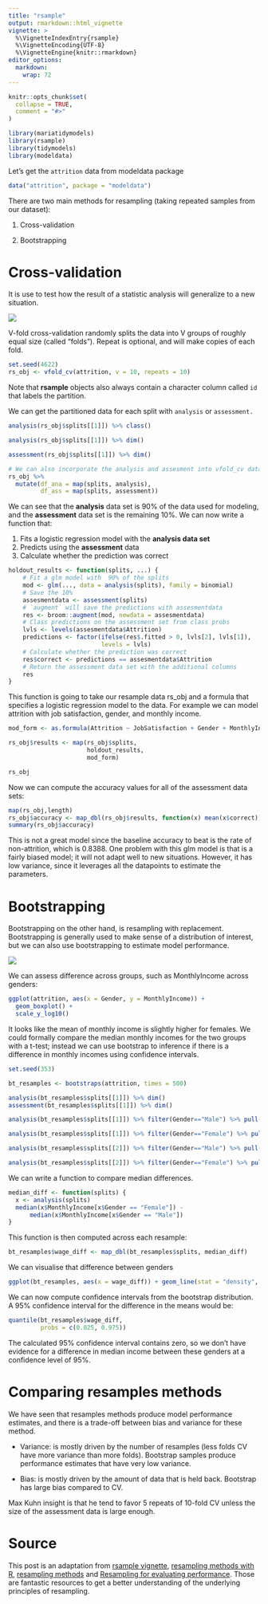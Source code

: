 ```yaml
---
title: "rsample"
output: rmarkdown::html_vignette
vignette: >
  %\VignetteIndexEntry{rsample}
  %\VignetteEncoding{UTF-8}
  %\VignetteEngine{knitr::rmarkdown}
editor_options: 
  markdown: 
    wrap: 72
---
```


```r
knitr::opts_chunk$set(
  collapse = TRUE,
  comment = "#>"
)
```

```r
library(mariatidymodels)
library(rsample)
library(tidymodels)
library(modeldata)
```

Let's get the `attrition` data from modeldata package

```r
data("attrition", package = "modeldata")
```

There are two main methods for resampling (taking repeated samples from
our dataset):

1.  Cross-validation

2.  Bootstrapping

# Cross-validation

It is use to test how the result of a statistic analysis will generalize
to a new situation.

![](https://raw.githubusercontent.com/topepo/rstudio-conf-2018/master/Materials/Part_2_Basic_Principals_files/figure-html/cv-plot-1.svg)

V-fold cross-validation randomly splits the data into V groups of
roughly equal size (called "folds"). Repeat is optional, and will make
copies of each fold.

```r
set.seed(4622)
rs_obj <- vfold_cv(attrition, v = 10, repeats = 10)
```

Note that **rsample** objects also always contain a character column
called `id` that labels the partition.

We can get the partitioned data for each split with `analysis` or
`assessment.`

```r
analysis(rs_obj$splits[[1]]) %>% class()

analysis(rs_obj$splits[[1]]) %>% dim()

assessment(rs_obj$splits[[1]]) %>% dim()

# We can also incorporate the analysis and assesment into vfold_cv data list
rs_obj %>% 
  mutate(df_ana = map(splits, analysis),
         df_ass = map(splits, assessment))


```

We can see that the **analysis** data set is 90% of the data used for
modeling, and the **assessment** data set is the remaining 10%. We can
now write a function that:

1.  Fits a logistic regression model with the **analysis data set**
2.  Predicts using the **assessment** data
3.  Calculate whether the prediction was correct

```r
holdout_results <- function(splits, ...) {
    # Fit a glm model with  90% of the splits
    mod <- glm(..., data = analysis(splits), family = binomial)
    # Save the 10%
    assesmentdata <- assessment(splits)
    # `augment` will save the predictions with assesmentdata
    res <- broom::augment(mod, newdata = assesmentdata)
    # Class predictions on the assessment set from class probs
    lvls <- levels(assesmentdata$Attrition)
    predictions <- factor(ifelse(res$.fitted > 0, lvls[2], lvls[1]),
                          levels = lvls)
    # Calculate whether the prediction was correct
    res$correct <- predictions == assesmentdata$Attrition
    # Return the assessment data set with the additional columns
    res
}
```

This function is going to take our resample data rs_obj and a formula
that specifies a logistic regression model to the data. For example we
can model attrition with job satisfaction, gender, and monthly income.

```r
mod_form <- as.formula(Attrition ~ JobSatisfaction + Gender + MonthlyIncome)
```

```r
rs_obj$results <- map(rs_obj$splits,
                      holdout_results,
                      mod_form)

rs_obj

```

Now we can compute the accuracy values for all of the assessment data
sets:

```r
map(rs_obj,length)
rs_obj$accuracy <- map_dbl(rs_obj$results, function(x) mean(x$correct))
summary(rs_obj$accuracy)
```

This is not a great model since the baseline accuracy to beat is the
rate of non-attrition, which is 0.8388. One problem with this glm model
is that is a fairly biased model; it will not adapt well to new
situations. However, it has low variance, since it leverages all the
datapoints to estimate the parameters.

# Bootstrapping

Bootstrapping on the other hand, is resampling with replacement.
Bootstrapping is generally used to make sense of a distribution of
interest, but we can also use bootstrapping to estimate model
performance.

![](https://raw.githubusercontent.com/topepo/rstudio-conf-2018/master/Materials/Part_2_Basic_Principals_files/figure-html/boot-plot-1.svg)

We can assess difference across groups, such as MonthlyIncome across
genders:

```r
ggplot(attrition, aes(x = Gender, y = MonthlyIncome)) + 
  geom_boxplot() + 
  scale_y_log10()
```

It looks like the mean of monthly income is slightly higher for females.
We could formally compare the median monthly incomes for the two groups
with a t-test; instead we can use bootstrap to inference if there is a
difference in monthly incomes using confidence intervals.

```r
set.seed(353) 

bt_resamples <- bootstraps(attrition, times = 500) 

analysis(bt_resamples$splits[[1]]) %>% dim() 
assessment(bt_resamples$splits[[1]]) %>% dim()

```

```r
analysis(bt_resamples$splits[[1]]) %>% filter(Gender=="Male") %>% pull(MonthlyIncome) %>% median()

analysis(bt_resamples$splits[[1]]) %>% filter(Gender=="Female") %>% pull(MonthlyIncome) %>% median()

analysis(bt_resamples$splits[[2]]) %>% filter(Gender=="Male") %>% pull(MonthlyIncome) %>% median()

analysis(bt_resamples$splits[[2]]) %>% filter(Gender=="Female") %>% pull(MonthlyIncome) %>% median()
```

We can write a function to compare median differences.

```r
median_diff <- function(splits) {
  x <- analysis(splits)
  median(x$MonthlyIncome[x$Gender == "Female"]) - 
      median(x$MonthlyIncome[x$Gender == "Male"])     
}
```

This function is then computed across each resample:

```r
bt_resamples$wage_diff <- map_dbl(bt_resamples$splits, median_diff)
```

We can visualise that difference between genders

```r
ggplot(bt_resamples, aes(x = wage_diff)) + geom_line(stat = "density", adjust = 1.25) + xlab("Difference in Median Monthly Income (Female - Male)")
```

We can now compute confidence intervals from the bootstrap distribution.
A 95% confidence interval for the difference in the means would be:

```r
quantile(bt_resamples$wage_diff, 
         probs = c(0.025, 0.975))
```

The calculated 95% confidence interval contains zero, so we don't have
evidence for a difference in median income between these genders at a
confidence level of 95%.

# Comparing resamples methods

We have seen that resamples methods produce model performance estimates,
and there is a trade-off between bias and variance for these method.

-   Variance: is mostly driven by the number of resamples (less folds CV
    have more variance than more folds). Bootstrap samples produce
    performance estimates that have very low variance.

-   Bias: is mostly driven by the amount of data that is held back.
    Bootstrap has large bias compared to CV.

Max Kuhn insight is that he tend to favor 5 repeats of 10-fold CV unless
the size of the assessment data is large enough.

# Source

This post is an adaptation from [rsample
vignette](https://rsample.tidymodels.org/index.html), [resampling
methods with R](https://speakerdeck.com/statsfan/rsample-sampler),
[resampling
methods](https://github.com/topepo/rstudio-conf-2018/blob/master/Materials/Part_2_Basic_Principals.pdf)
and [Resampling for evaluating
performance](https://www.tmwr.org/resampling.html). Those are fantastic
resources to get a better understanding of the underlying principles of
resampling.
